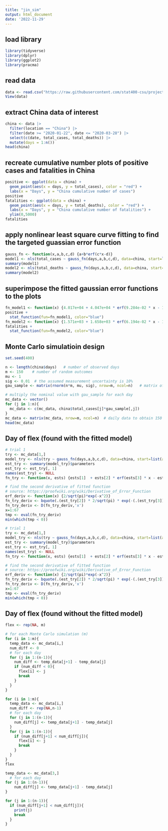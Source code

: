 ```yaml
---
title: "jin_sim"
output: html_document
date: '2022-11-29'
---
```


## load library

```r
library(tidyverse)
library(dplyr)
library(ggplot2)
library(pracma)
```

## read data

```r
data <- read.csv("https://raw.githubusercontent.com/stat400-csu/project-5/main/owid-covid-data.csv")
View(data)
```

## extract China data of interest

```r
china <- data |>
  filter(location == "China") |>
  filter(date >= "2020-01-22", date <= "2020-03-28") |>
  select(c(date, total_cases, total_deaths)) |>
  mutate(days = 1:n())
head(china)
```

## recreate cumulative number plots of positive cases and fatalities in China

```r
positive <- ggplot(data = china) +
  geom_point(aes(x = days, y = total_cases), color = "red") +
  labs(x = "Days", y = "China cumulative number of cases")
positive
fatalities <- ggplot(data = china) +
  geom_point(aes(x = days, y = total_deaths), color = "red") +
  labs(x = "Days", y = "China cumulative number of fatalities") +
  ylim(0,5000)
fatalities
```

## apply nonlinear least square curve fitting to find the targeted guassian error function

```r
gauss_fn <- function(x,a,b,c,d) {a+b*erf(c*x-d)}
model1 <- nls(total_cases ~ gauss_fn(days,a,b,c,d), data=china, start=list(a=10000,b=10000,c=0.1,d=1))
summary(model1)
model2 <- nls(total_deaths ~ gauss_fn(days,a,b,c,d), data=china, start=list(a=10000,b=10000,c=0.1,d=1))
summary(model2)
```

## superimpose the fitted gaussian error functions to the plots

```r
fn_model1 <- function(x) {4.017e+04 + 4.047e+04 * erf(9.284e-02 * x - 1.732e+00)}
positive +
  stat_function(fun=fn_model1, color="blue")
fn_model2 <- function(x) {1.571e+03 + 1.658e+03 * erf(6.194e-02 * x - 1.533e+00)}
fatalities +
  stat_function(fun=fn_model2, color="blue")
```

## Monte Carlo simulatioin design

```r
set.seed(400)

n <- length(china$days)   # number of observed days
m <- 150    # number of random outcomes
mu <- 1
sig <- 0.01  # the assumed measurement uncertainty is 10%
gau_sample <- matrix(rnorm(n*m, mu, sig), nrow=m, ncol=n)   # matrix of gaussian distribution

# multiply the nominal value with gau_sample for each day
mc_data <- vector()
for (j in 1:n){
  mc_data <- c(mc_data, china$total_cases[j]*gau_sample[,j])
}
mc_data <- matrix(mc_data, nrow=m, ncol=n)  # daily data to obtain 150 series of cases
head(mc_data)
```

## Day of flex (found with the fitted model)

```r
# trial 1
try <- mc_data[1,]
model_try <- nls(try ~ gauss_fn(days,a,b,c,d), data=china, start=list(a=10000,b=10000,c=0.1,d=1))
est_try <- summary(model_try)$parameters
est_try <- est_try[, 1]
names(est_try) <- NULL
fn_try <- function(x, ests) {ests[1]  + ests[2] * erf(ests[3] * x - ests[4])}

# find the second derivative of fitted function
# source: https://proofwiki.org/wiki/Derivative_of_Error_Function
erf_deriv <- function(x) {2/sqrt(pi)*exp(-x^2)}
fn_try_deriv <- bquote(.(est_try[2]) * 2/sqrt(pi) * exp(-(.(est_try[3]) * x - .(est_try[4]))^2))
fn_try_deriv <- D(fn_try_deriv,'x')
x=1:67
tmp <- eval(fn_try_deriv)
min(which(tmp < 0))
```

```r
# trial 1
try <- mc_data[1,]
model_try <- nls(try ~ gauss_fn(days,a,b,c,d), data=china, start=list(a=10000,b=10000,c=0.1,d=1))
est_try <- summary(model_try)$parameters
est_try <- est_try[, 1]
names(est_try) <- NULL
fn_try <- function(x, ests) {ests[1]  + ests[2] * erf(ests[3] * x - ests[4])}

# find the second derivative of fitted function
# source: https://proofwiki.org/wiki/Derivative_of_Error_Function
erf_deriv <- function(x) {2/sqrt(pi)*exp(-x^2)}
fn_try_deriv <- bquote(.(est_try[2]) * 2/sqrt(pi) * exp(-(.(est_try[3]) * x - .(est_try[4]))^2))
fn_try_deriv <- D(fn_try_deriv,'x')
x=1:67
tmp <- eval(fn_try_deriv)
min(which(tmp < 0))
```

## Day of flex (found without the fitted model)

```r
flex <- rep(NA, m)

# for each Monte Carlo simulation (m)
for (i in 1:m){
  temp_data <- mc_data[i,]
  num_diff <- 0
  # for each day
  for (j in 1:(n-1)){
    num_diff <- temp_data[j+1] - temp_data[j]
    if (num_diff < 0){
      flex[i] <- j
      break
    }
  }
}

for (i in 1:m){
  temp_data <- mc_data[i,]
  num_diff <- rep(NA,n-1)
  # for each day
  for (j in 1:(n-1)){
    num_diff[j] <- temp_data[j+1] - temp_data[j]
  }
  for (j in 1:(n-1)){
    if (num_diff[j+1] < num_diff[j]){
      flex[i] <- j
      break
    }
  }
}
flex
```

```r
temp_data <- mc_data[3,]
  # for each day
for (j in 1:(n-1)){
    num_diff[j] <- temp_data[j+1] - temp_data[j]
}

for (j in 1:(n-1)){
  if (num_diff[j+1] < num_diff[j]){
    print(j)
    break
  }
}
```







